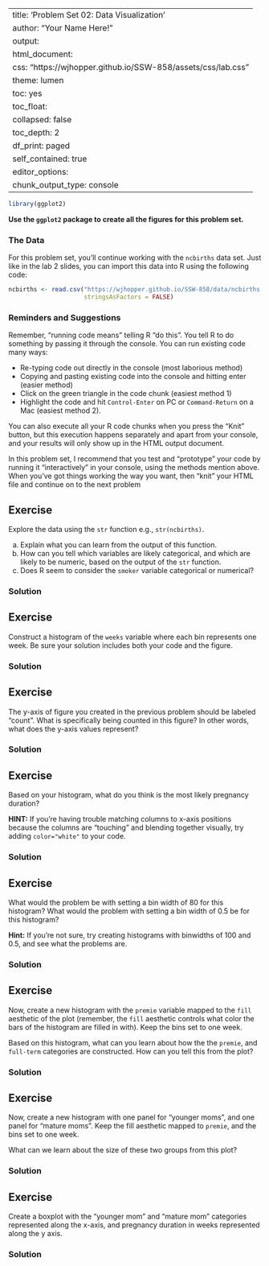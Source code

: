 
---
title: 'Problem Set 02: Data Visualization'
author: "Your Name Here!"
output:
  html_document:
    css: "https://wjhopper.github.io/SSW-858/assets/css/lab.css"
    theme: lumen
    toc: yes
    toc_float:
      collapsed: false
    toc_depth: 2
    df_print: paged
    self_contained: true
editor_options: 
  chunk_output_type: console
---

```r
library(ggplot2)
```

<div id="license">
**Use the `ggplot2` package to create all the figures for this problem set.**
</div>

### The Data

For this problem set, you'll continue working with the `ncbirths` data set. Just like in the lab 2  slides, you can import this data into R using the following code:

```r
ncbirths <- read.csv("https://wjhopper.github.io/SSW-858/data/ncbirths.csv",
                     stringsAsFactors = FALSE)
```

### Reminders and Suggestions

Remember, "running code means" telling R "do this". You tell R to do something by passing it through the console. You can run existing code many ways:

- Re-typing code out directly in the console (most laborious method)
- Copying and pasting existing code into the console and hitting enter (easier method)
- Click on the green triangle in the code chunk (easiest method 1)
- Highlight the code and hit `Control-Enter` on PC or `Command-Return` on a Mac (easiest method 2).

You can also execute all your R code chunks when you press the "Knit" button, but this execution happens separately and apart from your console, and your results will only show up in the HTML output document.

In this problem set, I recommend that you test and "prototype" your code by running it "interactively" in your console, using the methods mention above. When you've got things working the way you want, then "knit" your HTML file and continue on to the next problem

## Exercise
Explore the data using the `str` function e.g., `str(ncbirths)`. 

a. Explain what you can learn from the output of this function.
b. How can you tell which variables are likely categorical, and which are likely to be numeric, based on the output of the `str` function.
c. Does R seem to consider the `smoker` variable categorical or numerical?

### Solution

## Exercise
Construct a histogram of the `weeks` variable where each bin represents one week. Be sure your solution includes both your code and the figure.

### Solution

## Exercise
The y-axis of figure you created in the previous problem should be labeled "count". What is specifically being counted in this figure? In other words, what does the y-axis values represent?

### Solution

## Exercise
Based on your histogram, what do you think is the most likely pregnancy duration?

**HINT:** If you're having trouble matching columns to x-axis positions because the columns are "touching" and blending together visually, try adding `color="white"` to your code.

### Solution

## Exercise
What would the problem be with setting a bin width of 80 for this histogram? What would the problem with setting a bin width of 0.5 be for this histogram?

**Hint:** If you're not sure, try creating histograms with binwidths of 100 and 0.5, and see what the problems are.

### Solution

## Exercise
Now, create a new histogram with the `premie` variable mapped to the `fill` aesthetic of the plot (remember, the `fill` aesthetic controls what color the bars of the histogram are filled in with). Keep the bins set to one week.

Based on this histogram, what can you learn about how the the `premie`, and `full-term` categories are constructed. How can you tell this from the plot?

### Solution

## Exercise
Now, create a new histogram with one panel for "younger moms", and one panel for "mature moms". Keep the fill aesthetic mapped to `premie`, and the bins set to one week.

What can we learn about the size of these two groups from this plot?

### Solution

## Exercise
Create a boxplot with the "younger mom" and "mature mom" categories represented along the x-axis, and pregnancy duration in weeks represented along the y axis.

### Solution

